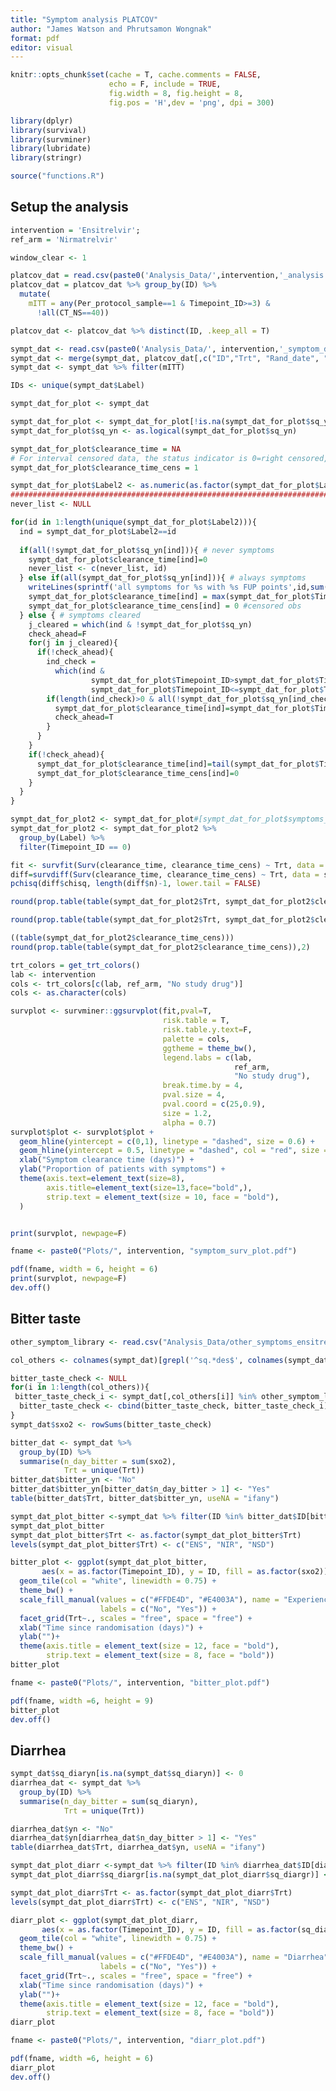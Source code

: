 ```yaml
---
title: "Symptom analysis PLATCOV"
author: "James Watson and Phrutsamon Wongnak"
format: pdf
editor: visual
---
```


```r
knitr::opts_chunk$set(cache = T, cache.comments = FALSE,
                      echo = F, include = TRUE, 
                      fig.width = 8, fig.height = 8,
                      fig.pos = 'H',dev = 'png', dpi = 300)

```

```r
library(dplyr)
library(survival)
library(survminer)
library(lubridate)
library(stringr)

source("functions.R")
```

## Setup the analysis

```r
intervention = 'Ensitrelvir'; 
ref_arm = 'Nirmatrelvir'

window_clear <- 1
```

```r
platcov_dat = read.csv(paste0('Analysis_Data/',intervention,'_analysis.csv'))
platcov_dat = platcov_dat %>% group_by(ID) %>%
  mutate(
    mITT = any(Per_protocol_sample==1 & Timepoint_ID>=3) &
      !all(CT_NS==40))

platcov_dat <- platcov_dat %>% distinct(ID, .keep_all = T)

sympt_dat <- read.csv(paste0('Analysis_Data/', intervention,'_symptom_data.csv'))
sympt_dat <- merge(sympt_dat, platcov_dat[,c("ID","Trt", "Rand_date", "mITT")], by.x = "Label", by.y = "ID")
sympt_dat <- sympt_dat %>% filter(mITT)

IDs <- unique(sympt_dat$Label)
```

```r
sympt_dat_for_plot <- sympt_dat

sympt_dat_for_plot <- sympt_dat_for_plot[!is.na(sympt_dat_for_plot$sq_yn),]
sympt_dat_for_plot$sq_yn <- as.logical(sympt_dat_for_plot$sq_yn)

sympt_dat_for_plot$clearance_time = NA
# For interval censored data, the status indicator is 0=right censored, 1=event at time, 2=left censored, 3=interval censored. 
sympt_dat_for_plot$clearance_time_cens = 1

sympt_dat_for_plot$Label2 <- as.numeric(as.factor(sympt_dat_for_plot$Label))
############################################################################################
never_list <- NULL

for(id in 1:length(unique(sympt_dat_for_plot$Label2))){
  ind = sympt_dat_for_plot$Label2==id
  
  if(all(!sympt_dat_for_plot$sq_yn[ind])){ # never symptoms
    sympt_dat_for_plot$clearance_time[ind]=0
    never_list <- c(never_list, id)
  } else if(all(sympt_dat_for_plot$sq_yn[ind])){ # always symptoms
    writeLines(sprintf('all symptoms for %s with %s FUP points',id,sum(ind)))
    sympt_dat_for_plot$clearance_time[ind] = max(sympt_dat_for_plot$Timepoint_ID[ind])
    sympt_dat_for_plot$clearance_time_cens[ind] = 0 #censored obs
  } else { # symptoms cleared
    j_cleared = which(ind & !sympt_dat_for_plot$sq_yn)
    check_ahead=F
    for(j in j_cleared){
      if(!check_ahead){
        ind_check = 
          which(ind & 
                  sympt_dat_for_plot$Timepoint_ID>sympt_dat_for_plot$Timepoint_ID[j] &
                  sympt_dat_for_plot$Timepoint_ID<=sympt_dat_for_plot$Timepoint_ID[j+1])
        if(length(ind_check)>0 & all(!sympt_dat_for_plot$sq_yn[ind_check])){
          sympt_dat_for_plot$clearance_time[ind]=sympt_dat_for_plot$Timepoint_ID[j]
          check_ahead=T
        }
      }
    }
    if(!check_ahead){
      sympt_dat_for_plot$clearance_time[ind]=tail(sympt_dat_for_plot$Timepoint_ID[ind],1)
      sympt_dat_for_plot$clearance_time_cens[ind]=0
    }
  }
}
```

```r
sympt_dat_for_plot2 <- sympt_dat_for_plot#[sympt_dat_for_plot$symptoms_Baseline == 1, ]
sympt_dat_for_plot2 <- sympt_dat_for_plot2 %>%
  group_by(Label) %>%
  filter(Timepoint_ID == 0)

fit <- survfit(Surv(clearance_time, clearance_time_cens) ~ Trt, data = sympt_dat_for_plot2) 
diff=survdiff(Surv(clearance_time, clearance_time_cens) ~ Trt, data = sympt_dat_for_plot2) 
pchisq(diff$chisq, length(diff$n)-1, lower.tail = FALSE)
```

```r
round(prop.table(table(sympt_dat_for_plot2$Trt, sympt_dat_for_plot2$clearance_time), margin=1),2)

round(prop.table(table(sympt_dat_for_plot2$Trt, sympt_dat_for_plot2$clearance_time_cens), margin=1),2)

((table(sympt_dat_for_plot2$clearance_time_cens)))
round(prop.table(table(sympt_dat_for_plot2$clearance_time_cens)),2)
```

```r
trt_colors = get_trt_colors()
lab <- intervention
cols <- trt_colors[c(lab, ref_arm, "No study drug")]
cols <- as.character(cols)
```

```r
survplot <- survminer::ggsurvplot(fit,pval=T,
                                  risk.table = T,
                                  risk.table.y.text=F,
                                  palette = cols,
                                  ggtheme = theme_bw(),
                                  legend.labs = c(lab, 
                                                  ref_arm,
                                                  "No study drug"),
                                  break.time.by = 4,
                                  pval.size = 4,
                                  pval.coord = c(25,0.9),
                                  size = 1.2,
                                  alpha = 0.7) 
survplot$plot <- survplot$plot + 
  geom_hline(yintercept = c(0,1), linetype = "dashed", size = 0.6) +
  geom_hline(yintercept = 0.5, linetype = "dashed", col = "red", size = 0.6) +
  xlab("Symptom clearance time (days)") +
  ylab("Proportion of patients with symptoms") +
  theme(axis.text=element_text(size=8),
        axis.title=element_text(size=13,face="bold",),
        strip.text = element_text(size = 10, face = "bold"),
  )


print(survplot, newpage=F)
```

```r
fname <- paste0("Plots/", intervention, "symptom_surv_plot.pdf")

pdf(fname, width = 6, height = 6)
print(survplot, newpage=F)
dev.off()
```

## Bitter taste

```r
other_symptom_library <- read.csv("Analysis_Data/other_symptoms_ensitrelvir_v2.0_EB.csv")

col_others <- colnames(sympt_dat)[grepl('^sq.*des$', colnames(sympt_dat))]

bitter_taste_check <- NULL
for(i in 1:length(col_others)){
 bitter_taste_check_i <- sympt_dat[,col_others[i]] %in% other_symptom_library$sq_th_des[other_symptom_library$sx_group_code == "sxo2"] %>% as.numeric()
  bitter_taste_check <- cbind(bitter_taste_check, bitter_taste_check_i)
}
sympt_dat$sxo2 <- rowSums(bitter_taste_check)
```

```r
bitter_dat <- sympt_dat %>%
  group_by(ID) %>%
  summarise(n_day_bitter = sum(sxo2),
            Trt = unique(Trt))
bitter_dat$bitter_yn <- "No"
bitter_dat$bitter_yn[bitter_dat$n_day_bitter > 1] <- "Yes" 
table(bitter_dat$Trt, bitter_dat$bitter_yn, useNA = "ifany")
```

```r
sympt_dat_plot_bitter <-sympt_dat %>% filter(ID %in% bitter_dat$ID[bitter_dat$bitter_yn == "Yes"])
sympt_dat_plot_bitter
sympt_dat_plot_bitter$Trt <- as.factor(sympt_dat_plot_bitter$Trt)
levels(sympt_dat_plot_bitter$Trt) <- c("ENS", "NIR", "NSD")

bitter_plot <- ggplot(sympt_dat_plot_bitter, 
       aes(x = as.factor(Timepoint_ID), y = ID, fill = as.factor(sxo2))) +
  geom_tile(col = "white", linewidth = 0.75) +
  theme_bw() +
  scale_fill_manual(values = c("#FFDE4D", "#E4003A"), name = "Experiencing \nbitter taste",
                    labels = c("No", "Yes")) +
  facet_grid(Trt~., scales = "free", space = "free") +
  xlab("Time since randomisation (days)") +
  ylab("")+
  theme(axis.title = element_text(size = 12, face = "bold"),
        strip.text = element_text(size = 8, face = "bold"))
bitter_plot
```

```r
fname <- paste0("Plots/", intervention, "bitter_plot.pdf")

pdf(fname, width =6, height = 9)
bitter_plot
dev.off()
```

## Diarrhea

```r
sympt_dat$sq_diaryn[is.na(sympt_dat$sq_diaryn)] <- 0
diarrhea_dat <- sympt_dat %>%
  group_by(ID) %>%
  summarise(n_day_bitter = sum(sq_diaryn),
            Trt = unique(Trt))

diarrhea_dat$yn <- "No"
diarrhea_dat$yn[diarrhea_dat$n_day_bitter > 1] <- "Yes" 
table(diarrhea_dat$Trt, diarrhea_dat$yn, useNA = "ifany")
```

```r
sympt_dat_plot_diarr <-sympt_dat %>% filter(ID %in% diarrhea_dat$ID[diarrhea_dat$yn == "Yes"])
sympt_dat_plot_diarr$sq_diargr[is.na(sympt_dat_plot_diarr$sq_diargr)] <- 0

sympt_dat_plot_diarr$Trt <- as.factor(sympt_dat_plot_diarr$Trt)
levels(sympt_dat_plot_diarr$Trt) <- c("ENS", "NIR", "NSD")

diarr_plot <- ggplot(sympt_dat_plot_diarr, 
       aes(x = as.factor(Timepoint_ID), y = ID, fill = as.factor(sq_diargr))) +
  geom_tile(col = "white", linewidth = 0.75) +
  theme_bw() +
  scale_fill_manual(values = c("#FFDE4D", "#E4003A"), name = "Diarrhea",
                    labels = c("No", "Yes")) +
  facet_grid(Trt~., scales = "free", space = "free") +
  xlab("Time since randomisation (days)") +
  ylab("")+
  theme(axis.title = element_text(size = 12, face = "bold"),
        strip.text = element_text(size = 8, face = "bold"))
diarr_plot
```

```r
fname <- paste0("Plots/", intervention, "diarr_plot.pdf")

pdf(fname, width =6, height = 6)
diarr_plot
dev.off()
```

